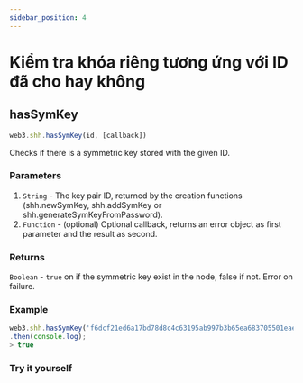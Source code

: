 ```yaml
---
sidebar_position: 4
---
```


# Kiểm tra khóa riêng tương ứng với ID đã cho hay không

## hasSymKey
```javascript
web3.shh.hasSymKey(id, [callback])
```
Checks if there is a symmetric key stored with the given ID.

### Parameters
1. `String` - The key pair ID, returned by the creation functions (shh.newSymKey, shh.addSymKey or shh.generateSymKeyFromPassword).
2. `Function` - (optional) Optional callback, returns an error object as first parameter and the result as second.
### Returns
`Boolean` - `true` on if the symmetric key exist in the node, false if not. Error on failure.

### Example
```javascript
web3.shh.hasSymKey('f6dcf21ed6a17bd78d8c4c63195ab997b3b65ea683705501eae82d32667adc92')
.then(console.log);
> true
```
### Try it yourself
<HasMyKey/>